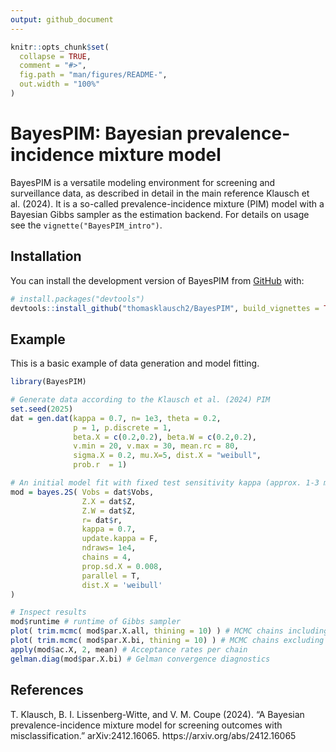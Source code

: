 ```yaml
---
output: github_document
---
```


```r
knitr::opts_chunk$set(
  collapse = TRUE,
  comment = "#>",
  fig.path = "man/figures/README-",
  out.width = "100%"
)
```

# BayesPIM: Bayesian prevalence-incidence mixture model

<!-- badges: start -->
<!-- badges: end -->

BayesPIM is a versatile modeling environment for screening and surveillance data, as described in detail in the main reference Klausch et al. (2024). It is a so-called prevalence-incidence mixture (PIM) model with a Bayesian Gibbs sampler as the estimation backend. For details on usage see the `vignette("BayesPIM_intro")`.

## Installation

You can install the development version of BayesPIM from [GitHub](https://github.com/) with:

``` r
# install.packages("devtools")
devtools::install_github("thomasklausch2/BayesPIM", build_vignettes = TRUE)
```

## Example

This is a basic example of data generation and model fitting.

```r
library(BayesPIM)

# Generate data according to the Klausch et al. (2024) PIM
set.seed(2025)
dat = gen.dat(kappa = 0.7, n= 1e3, theta = 0.2,
              p = 1, p.discrete = 1,
              beta.X = c(0.2,0.2), beta.W = c(0.2,0.2),
              v.min = 20, v.max = 30, mean.rc = 80,
              sigma.X = 0.2, mu.X=5, dist.X = "weibull",
              prob.r  = 1)

# An initial model fit with fixed test sensitivity kappa (approx. 1-3 minutes, depending on machine)
mod = bayes.2S( Vobs = dat$Vobs,
                Z.X = dat$Z,
                Z.W = dat$Z,
                r= dat$r,
                kappa = 0.7,
                update.kappa = F,
                ndraws= 1e4,
                chains = 4,
                prop.sd.X = 0.008,
                parallel = T,
                dist.X = 'weibull'
)

# Inspect results
mod$runtime # runtime of Gibbs sampler
plot( trim.mcmc( mod$par.X.all, thining = 10) ) # MCMC chains including burn-in
plot( trim.mcmc( mod$par.X.bi, thining = 10) ) # MCMC chains excluding burn-in
apply(mod$ac.X, 2, mean) # Acceptance rates per chain
gelman.diag(mod$par.X.bi) # Gelman convergence diagnostics
```

## References
T. Klausch, B. I. Lissenberg-Witte, and V. M. Coupe (2024). "A Bayesian prevalence-incidence mixture model for screening outcomes with misclassification." arXiv:2412.16065. https://arxiv.org/abs/2412.16065
